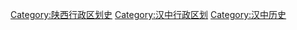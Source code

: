 [[Category:陕西行政区划史|Category:陕西行政区划史]]
[[Category:汉中行政区划|Category:汉中行政区划]]
[[Category:汉中历史|Category:汉中历史]]
